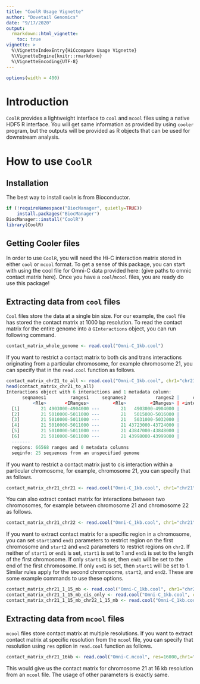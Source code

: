 ```yaml
---
title: "CoolR Usage Vignette"
author: "Dovetail Genomics"
date: "9/17/2020"
output: 
  rmarkdown::html_vignette:
    toc: true
vignette: >
  %\VignetteIndexEntry{HiCcompare Usage Vignette}
  %\VignetteEngine{knitr::rmarkdown}
  %\VignetteEncoding{UTF-8}
---
```


```r
options(width = 400)
```

# Introduction

`CoolR` provides a lightweight interface to `cool` and `mcool` files using a native HDF5 R interface. You will get same information as provided by using `cooler` program, but the outputs will be provided as R objects that can be used for downstream analysis. 


# How to use `CoolR`

## Installation

The best way to install `CoolR` is from Bioconductor.

```r
if (!requireNamespace("BiocManager", quietly=TRUE))
    install.packages("BiocManager")
BiocManager::install("CoolR")
library(CoolR)
```

## Getting Cooler files 

In order to use `CoolR`, you will need the Hi-C interaction matrix stored in either `cool` or `mcool` format. To get a sense of this package, you can start with using the cool file for Omni-C data provided here: (give paths to omnic contact matrix here). Once you have a `cool`/`mcool` files, you are ready do use this package!

## Extracting data from `cool` files

`Cool` files store the data at a single bin size. For our example, the `cool` file has stored the contact matrix at 1000 bp resolution. To read the contact matrix for the entire genome into a `GInteractions` object, you can run following command.

```r
contact_matrix_whole_genome <- read.cool("Omni-C_1kb.cool")
```

If you want to restrict a contact matrix to both cis and trans interactions originating from a particular chromosome, for example chromosome 21, you can specify that in the `read.cool` function as follows.

```r
contact_matrix_chr21_to_all <- read.cool("Omni-C_1kb.cool", chr1="chr21")
head(contact_matrix_chr21_to_all)
Interactions object with 6 interactions and 1 metadata column:
      seqnames1         ranges1     seqnames2           ranges2 |     count
          <Rle>       <IRanges>         <Rle>         <IRanges> | <integer>
  [1]        21 4903000-4904000 ---        21   4903000-4904000 |         2
  [2]        21 5010000-5011000 ---        21   5015000-5016000 |         2
  [3]        21 5010000-5011000 ---        21   5031000-5032000 |         2
  [4]        21 5010000-5011000 ---        21 43723000-43724000 |         2
  [5]        21 5010000-5011000 ---        21 43847000-43848000 |         2
  [6]        21 5010000-5011000 ---        21 43998000-43999000 |         2
  -------
  regions: 66568 ranges and 0 metadata columns
  seqinfo: 25 sequences from an unspecified genome
```

If you want to restrict a contact matrix just to cis interaction within a particular chromosome, for example, chromosome 21, you can specify that as follows. 

```r
contact_matrix_chr21_chr21 <- read.cool("Omni-C_1kb.cool", chr1="chr21", chr2="chr21")
```

You can also extract contact matrix for interactions between two chromosomes, for example between chromosome 21 and chromosome 22 as follows. 

```r
contact_matrix_chr21_chr22 <- read.cool("Omni-C_1kb.cool", chr1="chr21", chr2="chr22")
```

If you want to extract contact matrix for a specific region in a chromosome, you can set `start1`and `end1` parameters to restrict region on the first chromosome and `start2` and `end2` parameters to restrict regions on `chr2`. If neither of `start1` or `end1` is set, `start1` is set to 1 and `end1` is set to the length of the first chromosome. If only `start1` is set, then `end1` will be set to the end of the first chromosome. If only `end1` is set, then `start1` will be set to 1. Similar rules apply for the second chromosome, `start2`, and `end2`. These are some example commands to use these options. 

```r
contact_matrix_chr21_1_15_mb <- read.cool("Omni-C_1kb.cool", chr1="chr21", start1=1000000, end1=15000000)
contact_matrix_chr21_1_15_mb_cis_only <- read.cool("Omni-C_1kb.cool", chr1="chr21", start1=1000000, end1=15000000, chr2="chr21", start2=1000000, end2=15000000)
contact_matrix_chr21_1_15_mb_chr22_1_15_mb <- read.cool("Omni-C_1kb.cool", chr1="chr21", start1=1000000, end1=15000000, chr2="chr22", start2=1000000, end2=15000000)
```

## Extracting data from `mcool` files

`mcool` files store contact matrix at multiple resolutions. If you want to extract contact matrix at specific resolution from the `mcool` file, you can specify that resolution using `res` option in `read.cool` function as follows.

```r
contact_matrix_chr21_16kb <- read.cool("Omni-C.mcool", res=16000,chr1="chr21", chr2="chr22")
```

This would give us the contact matrix for chromosome 21 at 16 kb resolution from an `mcool` file. The usage of other parameters is exactly same. 

